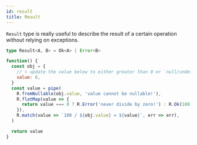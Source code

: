 ```yaml
---
id: result
title: Result
---
```


`Result` type is really useful to describe the result of a certain operation without relying on exceptions.


```ts
type Result<A, B> = Ok<A> | Error<B>
```

```jsx live
function() {
  const obj = {
    // ⬇️ update the value below to either greater than 0 or `null/undefined` in order to see changes
    value: 0,
  }
  const value = pipe(
    R.fromNullable(obj.value, 'value cannot be nullable!'),
    R.flatMap(value => {
      return value === 0 ? R.Error('never divide by zero!') : R.Ok(100 / value)
    }),
    R.match(value => `100 / ${obj.value} = ${value}`, err => err),
  )

  return value
}
```

<Result />

